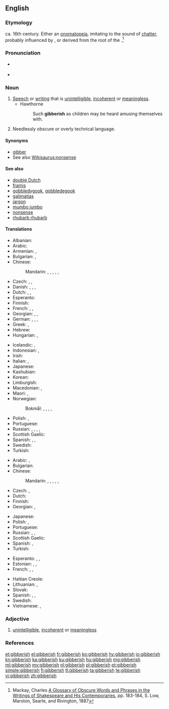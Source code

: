 ==English==

===Etymology===
ca. 16th century. Either an [[onomatopeia]], imitating to the sound of [[chatter]], probably influenced by {{term|jabber}}, or derived from the root of the {{etyl|ga|en}} {{term|gob|lang=ga||the mouth}}.<ref>Mackay, Charles [http://books.google.com/books?id=RCingf_1px0C&pg=PA183&lpg=PA183&dq=gibberish+etymology&source=web&ots=woP9Nswjn6&sig=zm3rR7oMcNw-yF3DDL5Q62t3EaA&hl=en&sa=X&oi=book_result&resnum=10&ct=result#PPA183,M1 A Glossary of Obscure Words and Phrases in the Writings of Shakespeare and His Contemporaries], pp. 183-184, S. Low, Marston, Searle, and Rivington, 1887</ref>

===Pronunciation===
* {{a|UK}} {{IPA|/ˈdʒɪb.ɜː(ɹ).ɪʃ/|lang=en}}
* {{a|US}} {{IPA|/ˈdʒɪb.ə.ɹɪʃ/|lang=en}}

===Noun===
{{en-noun|-|es}}

# [[speech|Speech]] or [[writing]] that is [[unintelligible]], [[incoherent]] or [[meaningless]].
#* Hawthorne
#*: Such '''gibberish''' as children may be heard amusing themselves with.
# Needlessly obscure or overly technical language.

====Synonyms====
* [[gibber]]
* See also [[Wikisaurus:nonsense]]

====See also====
* [[double Dutch]]
* [[framis]]
* [[gobbledygook]], [[gobbledegook]]
* [[galimatias]]
* [[jargon]]
* [[mumbo jumbo]]
* [[nonsense]]
* [[rhubarb rhubarb]]

====Translations====
{{trans-top|unintelligible speech or writing}}
* Albanian: {{t|sq|dërdëllisje}}
* Arabic: {{t|ar|رطانة|f|tr=raTaana}}
* Armenian: {{t|hy|դատարկաբանություն}}, {{t|hy|ցնորք}}
* Bulgarian: {{t+|bg|безсмислицa|f|tr=bezsmislitsa}}, {{t+|bg|непонятен говор}}
* Chinese:
*: Mandarin: {{t|cmn|亂語|sc=Hani}}, {{t|cmn|乱语|tr=luànyǔ|sc=Hani}}, {{t|cmn|胡言亂語|sc=Hani}}, {{t+|cmn|胡言乱语|tr=húyán luànyǔ|sc=Hani}}, {{t|cmn|胡話|sc=Hani}}, {{t+|cmn|胡话|tr=húhuà|sc=Hani}}
* Czech: {{t|cs|páté přes deváté}}, {{t|cs|hatmatilka|f}}, {{t+|cs|galimatyáš|m}}
* Danish: {{t|da|vrøvl|n}}, {{t|da|volapyk|n}}, {{t+|da|kaudervælsk|n}}, {{t+|da|nonsens|n}}
* Dutch: {{t|nl|gewauwel|n}}, {{t+|nl|koeterwaals|n}}, {{t+|nl|wartaal}}
* Esperanto: {{qualifier|slang}} {{t+|eo|volapukaĵo}}
* Finnish: {{t+|fi|siansaksa}}
* French: {{t+|fr|baragouin|m}}, {{t+|fr|galimatias|m}}, {{t+|fr|charabia|m}}
* Georgian: {{t|ka|გაუგებარი მეტყველება}}, {{t|ka|გაუგებარი ყბედობა}}, {{t+|ka|აბდაუბდა}}
* German: {{t+|de|Kauderwelsch|n}}, {{t+|de|Kokolores|m}}, {{t+|de|Gequassel|n}}, {{t+|de|Geschwafel|n}}
* Greek: {{t+|el|ασυναρτησίες}}, {{t+|el|αλαμπουρνέζικα}}
* Hebrew: {{t|he|קַשְׁקֶשֶׁת|tr=qásh'qeshet}} {{t+|he|גִ׳יבְּרִישׁ|tr=jibrish}}
* Hungarian: {{t+|hu|badarság}}, {{t+|hu|zagyvaság}}
{{trans-mid}}
* Icelandic: {{t|is|djöflaþýska|f}}, {{t|is|golfranska|f}}
* Indonesian: {{t|id|pepesan kosong}}, {{t|id|bahasa raban}}
* Irish: {{t|ga|gibiris|f}}
* Italian: {{t|it|farfuglio|m}}, {{t|it|borbottio|m}}
* Japanese: {{t|ja|珍紛漢紛|tr=[[ちんぷんかんぷん]], chinpunkanpun|sc=Jpan}}
* Kashubian: {{t+|csb|bùlbòt|m}}
* Korean: {{t+|ko|난센스|tr=nansenseu|sc=Hang}}
* Limburgish: {{t|li|krièmerwelsj}}
* Macedonian: {{t|mk|брборење|n|tr=brbórenje}}, {{t|mk|баботење|n|tr=babótenje}}
* Maori: {{t|mi|kōrero hunuru}}, {{t|mi|reo kihi}}
* Norwegian:
*: Bokmål: {{t|nb|kaudervelsk}}, {{t|nb|vrøvl|n}}, {{t|nb|vås|n}}, {{t|nb|kaudervelsk|m}}, {{t+|nb|sprøyt|n}}
* Polish: {{t|pl|jazgot|m}}, {{t+|pl|bełkot|m}}
* Portuguese: {{t+|pt|algaravia|f}}
* Russian: {{t+|ru|тарабарщина|f|tr=tarabárščina}}, {{t+|ru|невнятность|f|tr=nevnjátnost’}}, {{t+|ru|белиберда|f|tr=beliberdá}}, {{t+|ru|галиматья|f|tr=galimat'já|sc=Cyrl}}, {{t+|ru|абракадабра|f|tr=abrakadábra|sc=Cyrl}}
* Scottish Gaelic: {{t|gd|goileam|m}}
* Spanish: {{t|es|algarabía|f}}, {{t+|es|farfulla|f}}, {{t+|es|monserga|f}}
* Swedish: {{t+|sv|nonsens}}
* Turkish: {{t+|tr|saçma}}
{{trans-bottom}}

{{trans-top|needlessly obscure or overly technical language}}
* Arabic: {{t|ar|ثرثرة|f|tr=tharthara}}, {{t|ar|بربرة|f|tr=barbara}}
* Bulgarian: {{t|bg|технически жаргон|m|sc=Cyrl}}
* Chinese:
*: Mandarin: {{t|cmn|亂語|sc=Hani}}, {{t|cmn|乱语|tr=luànyǔ|sc=Hani}}, {{t|cmn|胡言亂語|sc=Hani}}, {{t+|cmn|胡言乱语|tr=húyán luànyǔ|sc=Hani}}, {{t|cmn|胡話|sc=Hani}}, {{t+|cmn|胡话|tr=húhuà|sc=Hani}}
* Czech: {{t|cs|hatmatilka|f}}, {{t|cs|ptydepe|n}}
* Dutch: {{t|nl|visserslatijn|n}}
* Finnish: {{t+|fi|heprea}}
* Georgian: {{t|ka|გაუგებარი}}, {{t|ka|ტექნიკური ენა}}
{{trans-mid}}
* Japanese: {{t|ja|珍紛漢紛|tr=[[ちんぷんかんぷん]], chinpunkanpun|sc=Jpan}}
* Polish: {{t|pl|jazgot|m}}, {{t+|pl|bełkot|m}}
* Portuguese: {{t|pt|jargão|m}}
* Russian: {{t+|ru|тарабарщина|f|tr=tarabárščina}}, {{t+|ru|белиберда|f|tr=beliberdá}}, {{t+|ru|бессмыслица|f|tr=bessmýslica}}
* Scottish Gaelic: {{t|gd|goileam|m}}
* Spanish: {{t+|es|jerga|f}}, {{t+|es|galimatías|m}}
* Turkish: {{t+|tr|jargon}}
{{trans-bottom}}

{{checktrans-top}}
* Esperanto: {{t-check|eo|volapukaĵo}}, {{t-check|eo|volapukaĵoj}}, {{t-check|eo|galimatio}}
* Estonian: {{t-check|et|loba}}, {{t-check|et|mula}}, {{t-check|et|vadin}}
* French: {{t-check|fr|charabia}}, {{t-check|fr|galimatias}}, {{t-check|fr|baragouin}}
{{trans-mid}}
* Haitian Creole: {{t-check|ht|tenten}}
* Lithuanian: {{t-check|lt|tauškalai}}, {{t-check|lt|svaičiojimas}}
* Slovak: {{t-check|sk|táraniny|f-p}}
* Spanish: {{t-check|es|galimatías|m-p}}, {{t-check|es|tonterías|f-p}}, {{t-check|es|memeces|f-p}}
* Swedish: {{t-check|sv|rotvälska}}
* Vietnamese: {{t-check|vi|Lời nói lắp bắp}}, {{t-check|vi|Câu nói sai ngữ pháp|alt=Câu nói sai ngữ pháp.}} {{attention|vi|2=was "[[Câu nói sai ngữ pháp]]." - assumed inflected form or vocalised spelling; please verify if linking is acceptable. see [[User:Kephir/gadgets/xte#Translation_fixing]]}}
{{trans-bottom}}

===Adjective===
{{en-adj}}

# [[unintelligible]], [[incoherent]] or [[meaningless]]

===References===
<references/>

[[et:gibberish]]
[[el:gibberish]]
[[fr:gibberish]]
[[ko:gibberish]]
[[hy:gibberish]]
[[io:gibberish]]
[[kn:gibberish]]
[[ka:gibberish]]
[[ku:gibberish]]
[[hu:gibberish]]
[[mg:gibberish]]
[[ml:gibberish]]
[[my:gibberish]]
[[nl:gibberish]]
[[pl:gibberish]]
[[pt:gibberish]]
[[simple:gibberish]]
[[fi:gibberish]]
[[tl:gibberish]]
[[ta:gibberish]]
[[te:gibberish]]
[[vi:gibberish]]
[[zh:gibberish]]